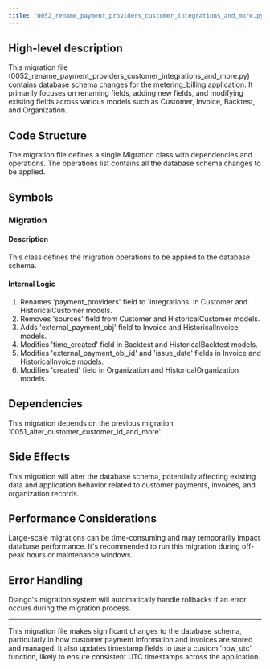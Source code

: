 ```yaml
---
title: "0052_rename_payment_providers_customer_integrations_and_more.py"
---
```


## High-level description
This migration file (0052_rename_payment_providers_customer_integrations_and_more.py) contains database schema changes for the metering_billing application. It primarily focuses on renaming fields, adding new fields, and modifying existing fields across various models such as Customer, Invoice, Backtest, and Organization.

## Code Structure
The migration file defines a single Migration class with dependencies and operations. The operations list contains all the database schema changes to be applied.

## Symbols

### Migration
#### Description
This class defines the migration operations to be applied to the database schema.

#### Internal Logic
1. Renames 'payment_providers' field to 'integrations' in Customer and HistoricalCustomer models.
2. Removes 'sources' field from Customer and HistoricalCustomer models.
3. Adds 'external_payment_obj' field to Invoice and HistoricalInvoice models.
4. Modifies 'time_created' field in Backtest and HistoricalBacktest models.
5. Modifies 'external_payment_obj_id' and 'issue_date' fields in Invoice and HistoricalInvoice models.
6. Modifies 'created' field in Organization and HistoricalOrganization models.

## Dependencies
This migration depends on the previous migration '0051_alter_customer_customer_id_and_more'.

## Side Effects
This migration will alter the database schema, potentially affecting existing data and application behavior related to customer payments, invoices, and organization records.

## Performance Considerations
Large-scale migrations can be time-consuming and may temporarily impact database performance. It's recommended to run this migration during off-peak hours or maintenance windows.

## Error Handling
Django's migration system will automatically handle rollbacks if an error occurs during the migration process.

___

This migration file makes significant changes to the database schema, particularly in how customer payment information and invoices are stored and managed. It also updates timestamp fields to use a custom 'now_utc' function, likely to ensure consistent UTC timestamps across the application.
